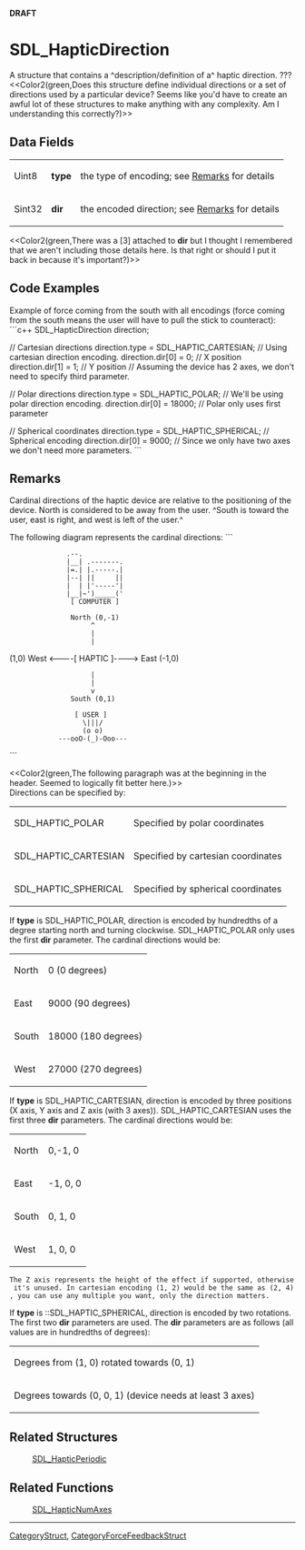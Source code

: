 <!-- pragma section-numbers off -->
<!-- pragma disable-camelcase -->
'''DRAFT'''

= SDL_HapticDirection =
A structure that contains a ^description/definition of a^ haptic direction. ???  <<Color2(green,Does this structure define individual directions or a set of directions used by a particular device?  Seems like you'd have to create an awful lot of these structures to make anything with any complexity.  Am I understanding this correctly?)>>


== Data Fields ==
{|
|Uint8
|'''type'''
|the type of encoding; see [[#type|Remarks]] for details
|-
|Sint32
|'''dir'''
|the encoded direction; see [[#type|Remarks]] for details
|}
<<Color2(green,There was a [3] attached to '''dir''' but I thought I remembered that we aren't including those details here.  Is that right or should I put it back in because it's important?)>>

== Code Examples ==
Example of force coming from the south with all encodings (force coming from the south means the user will have to pull the stick to counteract): 
```c++
SDL_HapticDirection direction;

// Cartesian directions
direction.type = SDL_HAPTIC_CARTESIAN; // Using cartesian direction encoding.
direction.dir[0] = 0; // X position
direction.dir[1] = 1; // Y position
// Assuming the device has 2 axes, we don't need to specify third parameter.

// Polar directions
direction.type = SDL_HAPTIC_POLAR; // We'll be using polar direction encoding.
direction.dir[0] = 18000; // Polar only uses first parameter

// Spherical coordinates
direction.type = SDL_HAPTIC_SPHERICAL; // Spherical encoding
direction.dir[0] = 9000; // Since we only have two axes we don't need more parameters.
```

== Remarks ==
Cardinal directions of the haptic device are relative to the positioning of the device. North is considered to be away from the user. ^South is toward the user, east is right, and west is left of the user.^

The following diagram represents the cardinal directions: 
```
               .--.
               |__| .-------.
               |=.| |.-----.|
               |--| ||     ||
               |  | |'-----'|
               |__|~')_____('
                [ COMPUTER ]


                North (0,-1)
                     ^
                     |
                     |
(1,0) West <----[ HAPTIC ]----> East (-1,0)
                     |
                     |
                     v
                South (0,1)


                 [ USER ]
                   \|||/
                   (o o)
             ---ooO-(_)-Ooo---
```

<span id="type"></span> <<Color2(green,The following paragraph was at the beginning in the header. Seemed to logically fit better here.)>><br/>
Directions can be specified by:
{|
|SDL_HAPTIC_POLAR
|Specified by polar coordinates
|-
|SDL_HAPTIC_CARTESIAN
|Specified by cartesian coordinates
|-
|SDL_HAPTIC_SPHERICAL
|Specified by spherical coordinates
|}

If '''type''' is SDL_HAPTIC_POLAR, direction is encoded by hundredths of a degree starting north and turning clockwise. SDL_HAPTIC_POLAR only uses the first '''dir''' parameter. The cardinal directions would be:
{|
|North
| 0 (0 degrees)
|-
|East
| 9000 (90 degrees)
|-
|South
| 18000 (180 degrees)
|-
|West
| 27000 (270 degrees)
|}

If '''type''' is SDL_HAPTIC_CARTESIAN, direction is encoded by three positions (X axis, Y axis and Z axis (with 3 axes)). SDL_HAPTIC_CARTESIAN uses the first three '''dir''' parameters. The cardinal directions would be:
{|
|North
| 0,-1, 0 
|-
|East
| -1, 0, 0 
|-
|South
| 0, 1, 0 
|-
|West
| 1, 0, 0 
|}
 The Z axis represents the height of the effect if supported, otherwise it's unused. In cartesian encoding (1, 2) would be the same as (2, 4), you can use any multiple you want, only the direction matters.

If '''type''' is ::SDL_HAPTIC_SPHERICAL, direction is encoded by two rotations. The first two '''dir''' parameters are used. The '''dir''' parameters are as follows (all values are in hundredths of degrees):
{|
|Degrees from (1, 0) rotated towards (0, 1)
|-
|Degrees towards (0, 0, 1) (device needs at least 3 axes)
|}

== Related Structures ==
:[[SDL_HapticPeriodic]]

== Related Functions ==
:[[SDL_HapticNumAxes]]

----
[[CategoryStruct]], [[CategoryForceFeedbackStruct]]
